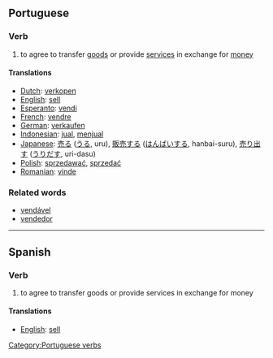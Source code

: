 ==Portuguese==
===Verb===
# to agree to transfer [[good]]s or provide [[service]]s in exchange for [[money]]

====Translations====
*[[Dutch]]: [[verkopen]]
*[[English]]: [[sell]]
*[[Esperanto]]: [[vendi]]
*[[French]]: [[vendre]]
*[[German]]: [[verkaufen]]
*[[Indonesian]]: [[jual]], [[jual|menjual]]
*[[Japanese]]: [[売る]] ([[うる]], uru), [[販売]]する ([[はんばい]]する, hanbai-suru), [[売り出す]] ([[うりだす]], uri-dasu)
*[[Polish]]: [[sprzedawać]], [[sprzedać]] 
*[[Romanian]]: [[vinde]]

===Related words===
*[[vendável]]
*[[vendedor]]

----
==Spanish==
===Verb===
# to agree to transfer goods or provide services in exchange for money

====Translations====
*[[English]]: [[sell]]

[[Category:Portuguese verbs]]
